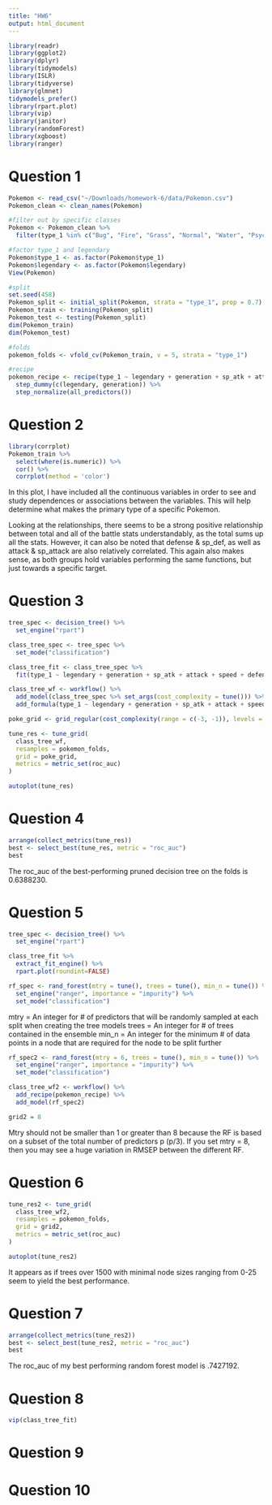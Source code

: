 ```yaml
---
title: "HW6"
output: html_document
---
```

```r
library(readr)
library(ggplot2)
library(dplyr)
library(tidymodels)
library(ISLR)
library(tidyverse)
library(glmnet)
tidymodels_prefer()
library(rpart.plot)
library(vip)
library(janitor)
library(randomForest)
library(xgboost)
library(ranger)
```


# Question 1
```r
Pokemon <- read_csv("~/Downloads/homework-6/data/Pokemon.csv")
Pokemon_clean <- clean_names(Pokemon)

#filter out by specific classes
Pokemon <- Pokemon_clean %>%
  filter(type_1 %in% c("Bug", "Fire", "Grass", "Normal", "Water", "Psychic"))

#factor type_1 and legendary
Pokemon$type_1 <- as.factor(Pokemon$type_1)
Pokemon$legendary <- as.factor(Pokemon$legendary)
View(Pokemon)

#split
set.seed(458)
Pokemon_split <- initial_split(Pokemon, strata = "type_1", prop = 0.7)
Pokemon_train <- training(Pokemon_split)
Pokemon_test <- testing(Pokemon_split)
dim(Pokemon_train)
dim(Pokemon_test)

#folds
pokemon_folds <- vfold_cv(Pokemon_train, v = 5, strata = "type_1")

#recipe
pokemon_recipe <- recipe(type_1 ~ legendary + generation + sp_atk + attack + speed + defense + hp + sp_def, Pokemon_train) %>%
  step_dummy(c(legendary, generation)) %>%
  step_normalize(all_predictors())
```

# Question 2
```r
library(corrplot)
Pokemon_train %>%
  select(where(is.numeric)) %>%
  cor() %>% 
  corrplot(method = 'color')
```
In this plot, I have included all the continuous variables in order to see and study dependences or associations between the variables. This will help determine what makes the primary type of a specific Pokemon.

Looking at the relationships, there seems to be a strong positive relationship between total and all of the battle stats understandably, as the total sums up all the stats. However, it can also be noted that defense & sp_def, as well as attack & sp_attack are also relatively correlated. This again also makes sense, as both groups hold variables performing the same functions, but just towards a specific target.

# Question 3
```r
tree_spec <- decision_tree() %>%
  set_engine("rpart")

class_tree_spec <- tree_spec %>%
  set_mode("classification")

class_tree_fit <- class_tree_spec %>%
  fit(type_1 ~ legendary + generation + sp_atk + attack + speed + defense + hp + sp_def, data=Pokemon_train)

class_tree_wf <- workflow() %>%
  add_model(class_tree_spec %>% set_args(cost_complexity = tune())) %>%
  add_formula(type_1 ~ legendary + generation + sp_atk + attack + speed + defense + hp + sp_def)

poke_grid <- grid_regular(cost_complexity(range = c(-3, -1)), levels = 10)

tune_res <- tune_grid(
  class_tree_wf, 
  resamples = pokemon_folds, 
  grid = poke_grid, 
  metrics = metric_set(roc_auc)
)

autoplot(tune_res)
```

# Question 4
```r
arrange(collect_metrics(tune_res))
best <- select_best(tune_res, metric = "roc_auc")
best

```
The roc_auc of the best-performing pruned decision tree on the folds is 0.6388230.	

# Question 5
```r
tree_spec <- decision_tree() %>%
  set_engine("rpart")

class_tree_fit %>%
  extract_fit_engine() %>%
  rpart.plot(roundint=FALSE)

```


```r
rf_spec <- rand_forest(mtry = tune(), trees = tune(), min_n = tune()) %>%
  set_engine("ranger", importance = "impurity") %>%
  set_mode("classification")
```
mtry = An integer for # of predictors that will be randomly sampled at each split when creating the tree models
trees = An integer for # of trees contained in the ensemble
min_n = An integer for the minimum # of data points in a node that are required for the node to be split further

```r
rf_spec2 <- rand_forest(mtry = 6, trees = tune(), min_n = tune()) %>%
  set_engine("ranger", importance = "impurity") %>%
  set_mode("classification")

class_tree_wf2 <- workflow() %>%
  add_recipe(pokemon_recipe) %>%
  add_model(rf_spec2)

grid2 = 8
```
Mtry should not be smaller than 1 or greater than 8 because the RF is based on a subset of the total number of predictors p (p/3). If you set mtry = 8, then you may see a huge variation in RMSEP between the different RF.

# Question 6
``` r
tune_res2 <- tune_grid(
  class_tree_wf2,
  resamples = pokemon_folds,
  grid = grid2,
  metrics = metric_set(roc_auc)
)

autoplot(tune_res2)

```
It appears as if trees over 1500 with minimal node sizes ranging from 0-25 seem to yield the best performance.

# Question 7
```r
arrange(collect_metrics(tune_res2))
best <- select_best(tune_res2, metric = "roc_auc")
best
```
The roc_auc of my best performing random forest model is .7427192.

# Question 8
```r
vip(class_tree_fit)
```

# Question 9



# Question 10
